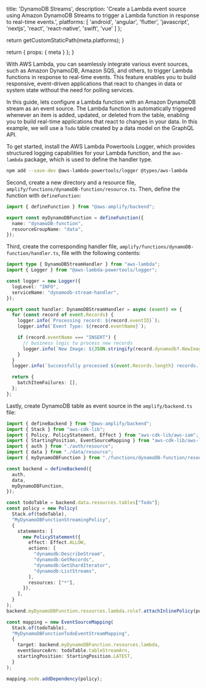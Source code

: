 
  title: 'DynamoDB Streams',
  description:
    'Create a Lambda event source using Amazon DynamoDB Streams to trigger a Lambda function in response to real-time events.',
  platforms: [
    'android',
    'angular',
    'flutter',
    'javascript',
    'nextjs',
    'react',
    'react-native',
    'swift',
    'vue'
  ]
};

  return getCustomStaticPath(meta.platforms);
}

  return {
    props: {
      meta
    }
  };
}

With AWS Lambda, you can seamlessly integrate various event sources, such as Amazon DynamoDB, Amazon SQS, and others, to trigger Lambda functions in response to real-time events. This feature enables you to build responsive, event-driven applications that react to changes in data or system state without the need for polling services.

In this guide, lets configure a Lambda function with an Amazon DynamoDB stream as an event source. The Lambda function is automatically triggered whenever an item is added, updated, or deleted from the table, enabling you to build real-time applications that react to changes in your data. In this example, we will use a `Todo` table created by a data model on the GraphQL API.

To get started, install the AWS Lambda Powertools Logger, which provides structured logging capabilities for your Lambda function, and the `aws-lambda` package, which is used to define the handler type.

```bash title="Terminal" showLineNumbers={false}
npm add --save-dev @aws-lambda-powertools/logger @types/aws-lambda
```

Second, create a new directory and a resource file, `amplify/functions/dynamoDB-function/resource.ts`. Then, define the function with `defineFunction`:

```ts title="amplify/functions/dynamoDB-function/resource.ts"
import { defineFunction } from "@aws-amplify/backend";

export const myDynamoDBFunction = defineFunction({
  name: "dynamoDB-function",
  resourceGroupName: "data",
});
```

Third, create the corresponding handler file, `amplify/functions/dynamoDB-function/handler.ts`, file with the following contents:

```ts title="amplify/functions/dynamoDB-function/handler.ts"
import type { DynamoDBStreamHandler } from "aws-lambda";
import { Logger } from "@aws-lambda-powertools/logger";

const logger = new Logger({
  logLevel: "INFO",
  serviceName: "dynamodb-stream-handler",
});

export const handler: DynamoDBStreamHandler = async (event) => {
  for (const record of event.Records) {
    logger.info(`Processing record: ${record.eventID}`);
    logger.info(`Event Type: ${record.eventName}`);

    if (record.eventName === "INSERT") {
      // business logic to process new records
      logger.info(`New Image: ${JSON.stringify(record.dynamodb?.NewImage)}`);
    }
  }
  logger.info(`Successfully processed ${event.Records.length} records.`);

  return {
    batchItemFailures: [],
  };
};
```

Lastly, create DynamoDB table as event source in the `amplify/backend.ts` file:

```ts title="amplify/backend.ts"
import { defineBackend } from "@aws-amplify/backend";
import { Stack } from "aws-cdk-lib";
import { Policy, PolicyStatement, Effect } from "aws-cdk-lib/aws-iam";
import { StartingPosition, EventSourceMapping } from "aws-cdk-lib/aws-lambda";
import { auth } from "./auth/resource";
import { data } from "./data/resource";
import { myDynamoDBFunction } from "./functions/dynamoDB-function/resource";

const backend = defineBackend({
  auth,
  data,
  myDynamoDBFunction,
});

const todoTable = backend.data.resources.tables["Todo"];
const policy = new Policy(
  Stack.of(todoTable),
  "MyDynamoDBFunctionStreamingPolicy",
  {
    statements: [
      new PolicyStatement({
        effect: Effect.ALLOW,
        actions: [
          "dynamodb:DescribeStream",
          "dynamodb:GetRecords",
          "dynamodb:GetShardIterator",
          "dynamodb:ListStreams",
        ],
        resources: ["*"],
      }),
    ],
  }
);
backend.myDynamoDBFunction.resources.lambda.role?.attachInlinePolicy(policy);

const mapping = new EventSourceMapping(
  Stack.of(todoTable),
  "MyDynamoDBFunctionTodoEventStreamMapping",
  {
    target: backend.myDynamoDBFunction.resources.lambda,
    eventSourceArn: todoTable.tableStreamArn,
    startingPosition: StartingPosition.LATEST,
  }
);

mapping.node.addDependency(policy);
```
